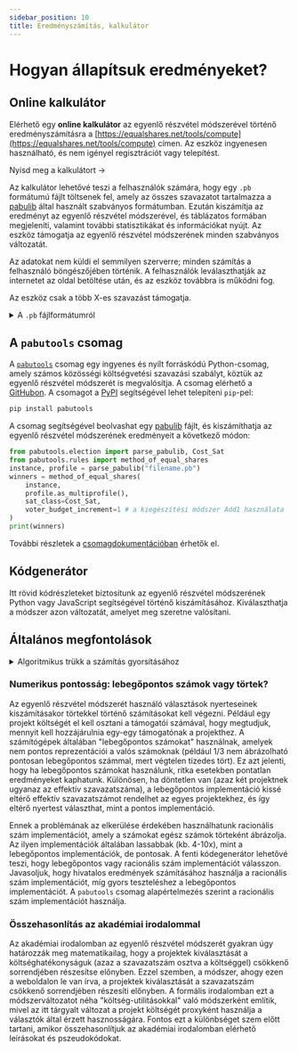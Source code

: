 ```yaml
---
sidebar_position: 10
title: Eredményszámítás, kalkulátor
---
```



# Hogyan állapítsuk eredményeket?

## Online kalkulátor

Elérhető egy **online kalkulátor** az egyenlő részvétel módszerével történő eredményszámításra a [https://equalshares.net/tools/compute](https://equalshares.net/tools/compute) címen.
Az eszköz ingyenesen használható, és nem igényel regisztrációt vagy telepítést.

<ComputeToolButton>Nyisd meg a kalkulátort &rarr;</ComputeToolButton>

Az kalkulátor lehetővé teszi a felhasználók számára, hogy egy `.pb` formátumú fájlt töltsenek fel, amely az összes szavazatot tartalmazza a [pabulib](http://pabulib.org/) által használt szabványos formátumban.
Ezután kiszámítja az eredményt az egyenlő részvétel módszerével, és táblázatos formában megjeleníti, valamint további statisztikákat és információkat nyújt.
Az eszköz támogatja az egyenlő részvétel módszerének minden szabványos változatát.

Az adatokat nem küldi el semmilyen szerverre; minden számítás a felhasználó böngészőjében történik.
A felhasználók leválaszthatják az internetet az oldal betöltése után, és az eszköz továbbra is működni fog.

Az eszköz csak a több X-es szavazást támogatja.

<details>
<summary>A <code>.pb</code> fájlformátumról</summary>
<div>
<p>
A <code>.pb</code> fájlformátum a közösségi költségvetési adatok tárolásának szabványos formátuma.
A <a href="http://pabulib.org/">pabulib</a> könyvtár használja.
A formátum egy egyszerű szöveges formátum, amely bármely szövegszerkesztővel szerkeszthető.
Információkat tartalmaz a választási esetről (például a helyszínről, dátumról és a választási költségvetésről),
a projektekről (például azok nevéről és költségeiről), valamint a szavazatokról (például, hogy mely projekteket támogatja minden szavazó).
</p>
<p>
Íme egy példa egy <code>.pb</code> fájlra:
</p>

```
META
key;value
description;Példa választás
num_projects;3
num_votes;4
budget;100000
vote_type;approval
PROJECTS
project_id;name;cost
1;Projekt 1;5000
2;Projekt 2;10000
3;Projekt 3;85000
VOTES
voter_id;vote
1;1,2
2;1
3;3
4;1,2,3
```
</div>
</details>

## A `pabutools` csomag

A [`pabutools`](https://github.com/pbvoting/pabutools) csomag egy ingyenes és nyílt forráskódú Python-csomag, amely számos közösségi költségvetési szavazási szabályt, köztük az egyenlő részvétel módszerét is megvalósítja.
A csomag elérhető a [GitHubon](https://github.com/pbvoting/pabutools).
A csomagot a [PyPI](https://pypi.org/project/pabutools/) segítségével lehet telepíteni `pip`-pel:

```bash
pip install pabutools
```

A csomag segítségével beolvashat egy [pabulib](http://pabulib.org/) fájlt, és kiszámíthatja az egyenlő részvétel módszerének eredményeit a következő módon:

```python
from pabutools.election import parse_pabulib, Cost_Sat
from pabutools.rules import method_of_equal_shares
instance, profile = parse_pabulib("filename.pb")
winners = method_of_equal_shares(
    instance,
    profile.as_multiprofile(),
    sat_class=Cost_Sat,
    voter_budget_increment=1 # a kiegészítési módszer Add1 használata
)
print(winners)
```

További részletek a [csomagdokumentációban](https://pbvoting.github.io/pabutools/usage.html#method-of-equal-shares-mes) érhetők el.

## Kódgenerátor

Itt rövid kódrészleteket biztosítunk az egyenlő részvétel módszerének Python vagy JavaScript segítségével történő kiszámításához.
Kiválaszthatja a módszer azon változatát, amelyet meg szeretne valósítani.

<CustomCodeSnippetGenerator />

## Általános megfontolások

<details>
<summary>Algoritmikus trükk a számítás gyorsításához</summary>
<div>
<p>
A számítás során az algoritmusnak ismételten ki kell számítania az egyes projektek "<a href="../explanation">effektív szavazatszámát</a>", ami egy költséges lépés.
Ez a rész felgyorsítható, ha csak akkor számítjuk újra az effektív szavazatszámot, ha ez lényeges.
</p>
<p>
A fő megfigyelés az, hogy az effektív szavazatszám <em>csak csökkenhet</em>, ahogy az algoritmus halad előre.
Az implementációban a következőt tesszük:
az előző körben a legmagasabb effektív szavazatszámú projekttel kezdjük.
Újraszámoljuk ennek a projektnek az effektív szavazatszámát.
Ezután összehasonlítjuk az új effektív szavazatszámát az előző körben második legmagasabb effektív szavazatszámú projekttel.
Ha az új effektív szavazatszám magasabb, mint a második legmagasabb projekté,
akkor tudjuk, hogy megtaláltuk a jelenlegi kör legmagasabb effektív szavazatszámú projektjét
(mivel az összes többi projekt korábban alacsonyabb effektív szavazatszámmal rendelkezett, amely azóta csak tovább csökkenhetett).
Így azonnal kiválaszthatjuk azt.
</p>
<p>
Ez az optimalizálás minden ezen az oldalon található kódrészletben alkalmazva van.
</p>
</div>
</details>

### Numerikus pontosság: lebegőpontos számok vagy törtek?

Az egyenlő részvétel módszerét használó választások nyerteseinek kiszámításakor törtekkel történő számításokat kell végezni.
Például egy projekt költségét el kell osztani a támogatói számával, hogy megtudjuk, mennyit kell hozzájárulnia egy-egy támogatónak a projekthez.
A számítógépek általában "lebegőpontos számokat" használnak, amelyek nem pontos reprezentációi a valós számoknak (például 1/3 nem ábrázolható pontosan lebegőpontos számmal, mert végtelen tizedes tört).
Ez azt jelenti, hogy ha lebegőpontos számokat használunk, ritka esetekben pontatlan eredményeket kaphatunk.
Különösen, ha döntetlen van (azaz két projektnek ugyanaz az effektív szavazatszáma), a lebegőpontos implementáció kissé eltérő effektív szavazatszámot rendelhet az egyes projektekhez, és így eltérő nyertest választhat, mint a pontos implementáció.

Ennek a problémának az elkerülése érdekében használhatunk racionális szám implementációt, amely a számokat egész számok törteként ábrázolja.
Az ilyen implementációk általában lassabbak (kb. 4-10x), mint a lebegőpontos implementációk, de pontosak.
A fenti kódegenerátor lehetővé teszi, hogy lebegőpontos vagy racionális szám implementációt válasszon.
Javasoljuk, hogy hivatalos eredmények számításához használja a racionális szám implementációt, míg gyors teszteléshez a lebegőpontos implementációt.
A `pabutools` csomag alapértelmezés szerint a racionális szám implementációt használja.

### Összehasonlítás az akadémiai irodalommal

Az akadémiai irodalomban az egyenlő részvétel módszerét gyakran úgy határozzák meg matematikailag, hogy a projektek kiválasztását a költséghatékonyságuk (azaz a szavazatszám osztva a költséggel) csökkenő sorrendjében részesítse előnyben.
Ezzel szemben, a módszer, ahogy ezen a weboldalon le van írva, a projektek kiválasztását a szavazatszám csökkenő sorrendjében részesíti előnyben.
A formális irodalomban ezt a módszerváltozatot néha "költség-utilitásokkal" való módszerként említik, mivel az itt tárgyalt változat a projekt költségét proxyként használja a választók által érzett hasznosságára.
Fontos ezt a különbséget szem előtt tartani, amikor összehasonlítjuk az akadémiai irodalomban elérhető leírásokat és pszeudokódokat.